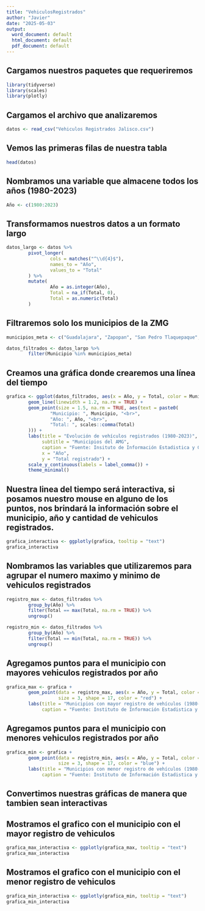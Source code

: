 ---
title: "VehiculosRegistrados"
author: "Javier"
date: "2025-05-03"
output:
  word_document: default
  html_document: default
  pdf_document: default
---
## Cargamos nuestros paquetes que requeriremos
```{r}
library(tidyverse)
library(scales)
library(plotly)
```

## Cargamos el archivo que analizaremos
```{r}
datos <- read_csv("Vehiculos Registrados Jalisco.csv")
```

## Vemos las primeras filas de nuestra tabla
```{r}
head(datos)
```

## Nombramos una variable que almacene todos los años (1980-2023)
```{r}
Año <- c(1980:2023)
```

## Transformamos nuestros datos a un formato largo
```{r}
datos_largo <- datos %>% 
        pivot_longer(
                cols = matches("^\\d{4}$"),
                names_to = "Año",
                values_to = "Total"
        ) %>% 
        mutate(
                Año = as.integer(Año),
                Total = na_if(Total, 0),
                Total = as.numeric(Total)
        )
```

## Filtraremos solo los municipios de la ZMG
```{r}
municipios_meta <- c("Guadalajara", "Zapopan", "San Pedro Tlaquepaque", "Tonala", "Tlajomulco de Zuniga")

datos_filtrados <- datos_largo %>% 
        filter(Municipio %in% municipios_meta)
```

## Creamos una gráfica donde crearemos una línea del tiempo
```{r}
grafica <- ggplot(datos_filtrados, aes(x = Año, y = Total, color = Municipio)) +
        geom_line(linewidth = 1.2, na.rm = TRUE) +
        geom_point(size = 1.5, na.rm = TRUE, aes(text = paste0(
                "Municipio: ", Municipio, "<br>",
                "Año: ", Año, "<br>",
                "Total: ", scales::comma(Total)
        ))) +
        labs(title = "Evolución de vehículos registrados (1980-2023)",
             subtitle = "Municipios del AMG",
             caption = "Fuente: Insituto de Información Estadistica y Geografica de Jalisco",
             x = "Año",
             y = "Total registrado") +
        scale_y_continuous(labels = label_comma()) +
        theme_minimal()
```

## Nuestra linea del tiempo será interactiva, si posamos nuestro mouse en alguno de los puntos, nos brindará la información sobre el municipio, año y cantidad de vehiculos registrados.
```{r}
grafica_interactiva <- ggplotly(grafica, tooltip = "text")
grafica_interactiva
```

## Nombramos las variables que utilizaremos para agrupar el numero maximo y minimo de vehiculos registrados
```{r}
registro_max <- datos_filtrados %>%
        group_by(Año) %>%
        filter(Total == max(Total, na.rm = TRUE)) %>%
        ungroup()

registro_min <- datos_filtrados %>%
        group_by(Año) %>%
        filter(Total == min(Total, na.rm = TRUE)) %>%
        ungroup()
```


## Agregamos puntos para el municipio con mayores vehiculos registrados por año
```{r}
grafica_max <- grafica +
        geom_point(data = registro_max, aes(x = Año, y = Total, color = Municipio), 
                   size = 3, shape = 17, color = "red") +
        labs(title = "Municipios con mayor registro de vehículos (1980-2023)",
             caption = "Fuente: Instituto de Información Estadistica y Geografica de Jalisco")
```

## Agregamos puntos para el municipio con menores vehiculos registrados por año
```{r}
grafica_min <- grafica +
        geom_point(data = registro_min, aes(x = Año, y = Total, color = Municipio), 
                   size = 3, shape = 17, color = "blue") +
        labs(title = "Municipios con menor registro de vehículos (1980-2023)",
             caption = "Fuente: Instituto de Información Estadistica y Geografica de Jalisco")
```

## Convertimos nuestras gráficas de manera que tambien sean interactivas

## Mostramos el grafico con el municipio con el mayor registro de vehiculos
```{r}
grafica_max_interactiva <- ggplotly(grafica_max, tooltip = "text")
grafica_max_interactiva
```

## Mostramos el grafico con el municipio con el menor registro de vehiculos
```{r}
grafica_min_interactiva <- ggplotly(grafica_min, tooltip = "text")
grafica_min_interactiva
```












